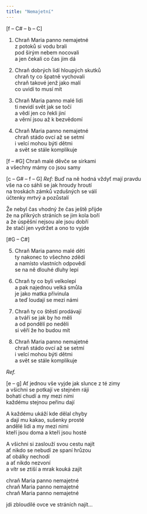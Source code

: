 ```yaml
---
title: "Nemajetní"
---
```


[f – C# – b – C]

1. Chraň Maria panno nemajetné\
   z potoků si vodu brali\
   pod širým nebem nocovali\
   a jen čekali co čas jim dá

2. Chraň dobrých lidí hloupých skutků\
   chraň ty co špatně vychovali\
   chraň takové jenž jako malí\
   co uvidí to musí mít

3. Chraň Maria panno malé lidi\
   ti nevidí svět jak se točí\
   a vědí jen co řekli jiní\
   a věrní jsou až k bezvědomí

4. Chraň Maria panno nemajetné\
   chraň stádo ovcí až se setmí\
   i velcí mohou býti dětmi\
   a svět se stále komplikuje

[f – #G]
Chraň malé děvče se sirkami\
a všechny mámy co jsou samy

[c – G# – f – G]
_Ref:_ Buď na ně hodná vždyť mají pravdu\
vše na co sáhli se jak hroudy hroutí\
na troskách zámků vzdušných se válí\
účtenky mrtvý a pozůstalí

Že nebyl čas vhodný že čas ještě přijde\
že na příkrých stráních se jim kola boří\
a že úspěšní nejsou ale jsou dobří\
že stačí jen vydržet a ono to vyjde

[#G – C#]

5. Chraň Maria panno malé děti\
   ty nakonec to všechno zdědí\
   a namísto vlastních odpovědí\
   se na ně dlouhé dluhy lepí

6. Chraň ty co byli velkolepí\
   a pak najednou velká smůla\
   je jako matka přivinula\
   a teď loudají se mezi námi

7. Chraň ty co štěstí prodávají\
   a tváří se jak by ho měli\
   a od pondělí po neděli\
   si věří že ho budou mít

8. Chraň Maria panno nemajetné\
   chraň stádo ovcí až se setmí\
   i velcí mohou býti dětmi\
   a svět se stále komplikuje

_Ref._

[e – g]
Ať jednou vše vyjde jak slunce z té zimy\
a všichni se potkají ve stejném ráji\
bohatí chudí a my mezi nimi\
každému stejnou peřinu dají

A každému ukáží kde dělal chyby\
a dají mu kakao, sušenky prosté\
andělé lidi a my mezi nimi\
kteří jsou doma a kteří jsou hosté

A všichni si zaslouží svou cestu najít\
ať nikdo se nebudí ze spaní hrůzou\
ať obálky nechodí\
a ať nikdo nezvoní\
a vítr se ztiší a mrak kouká zajít

chraň Maria panno nemajetné\
chraň Maria panno nemajetné\
chraň Maria panno nemajetné

jdi zbloudilé ovce ve stráních najít...
